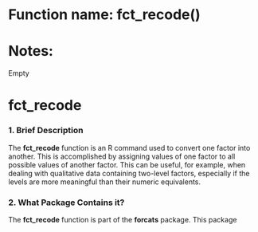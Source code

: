 # Function name: fct_recode()
# Notes:
Empty



# fct_recode

### 1. Brief Description

The **fct_recode** function is an R command used to convert one factor into another. This is accomplished by assigning values of one factor to all possible values of another factor. This can be useful, for example, when dealing with qualitative data containing two-level factors, especially if the levels are more meaningful than their numeric equivalents. 

### 2. What Package Contains it?

The **fct_recode** function is part of the **forcats** package. This package